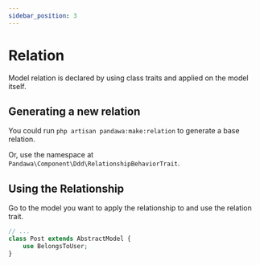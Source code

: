 ```yaml
---
sidebar_position: 3
---
```



# Relation

Model relation is declared by using class traits and applied on the model itself.

## Generating a new relation

You could run `php artisan pandawa:make:relation` to generate a base relation.

<ReadMoreCLI />

Or, use the namespace at `Pandawa\Component\Ddd\RelationshipBehaviorTrait`.

<Template>

```php
<?php

declare(strict_types=1);

// highlight-next-line
namespace <Namespace>\<Folder>\Relation;

use Pandawa\Component\Ddd\Relationship\BelongsTo;
use Pandawa\Component\Ddd\RelationshipBehaviorTrait;

// highlight-next-line
trait BelongsTo<Who> {
    use RelationshipBehaviorTrait;

    //->
}
```

</Template>

## Using the Relationship

Go to the model you want to apply the relationship to and use the relation trait.

<Example>

```php
// ...
class Post extends AbstractModel {
    use BelongsToUser;
}
```

</Example>